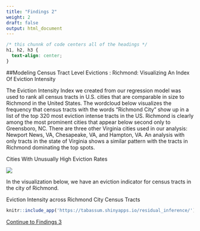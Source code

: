 ```yaml
---
title: "Findings 2"
weight: 2
draft: false
output: html_document
---
```


```css
/* this chunnk of code centers all of the headings */
h1, h2, h3 {
  text-align: center;
}
```

##Modeling Census Tract Level Evictions : Richmond: Visualizing An Index Of Eviction Intensity

The Eviction Intensity Index we created from our regression model was used to rank all census tracts in U.S. cities that are comparable in size to Richmond in the United States. The wordcloud below visualizes the frequency that census tracts with the words “Richmond City” show up in a list of the top 320 most eviction intense tracts in the US. Richmond is clearly among the most prominent cities that appear below second only to Greensboro, NC. There are three other Virginia cities used in our analysis: Newport News, VA, Chesapeake, VA, and Hampton, VA. An analysis with only tracts in the state of Virginia shows a similar pattern with the tracts in Richmond dominating the top spots.
  
Cities With Unusually High Eviction Rates

![](../Richmond.Eviction.WordCloud.png)

In the visualization below, we have an eviction indicator for census tracts in the city of Richmond.

Eviction Intensity across Richmond City Census Tracts
```r
knitr::include_app('https://tabassum.shinyapps.io/residual_inference/')
```

[Continue to Findings 3](https://boya66.github.io/Richmond_website/findings/results-section-three/)
